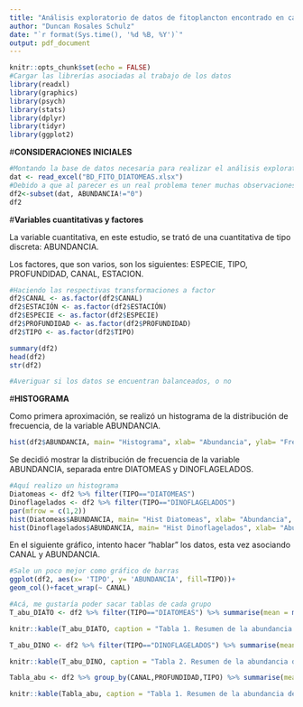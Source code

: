 ```yaml
---
title: "Análisis exploratorio de datos de fitoplancton encontrado en canales Baker y Martinez, bajo CIMAR Fiordo N°20"
author: "Duncan Rosales Schulz"
date: "`r format(Sys.time(), '%d %B, %Y')`"
output: pdf_document
---
```


```r
knitr::opts_chunk$set(echo = FALSE)
#Cargar las librerías asociadas al trabajo de los datos
library(readxl)
library(graphics)
library(psych)
library(stats)
library(dplyr)
library(tidyr)
library(ggplot2)
```

#**CONSIDERACIONES INICIALES**

```r
#Montando la base de datos necesaria para realizar el análisis exploratorio
dat <- read_excel("BD_FITO_DIATOMEAS.xlsx")
#Debido a que al parecer es un real problema tener muchas observaciones en 0, cosa que para usar PRIMER si era muy útil, procederé a borrar aquellos registros que tengan abundancia ">0"
df2<-subset(dat, ABUNDANCIA!="0")
df2
```

#**Variables cuantitativas y factores**

La variable cuantitativa, en este estudio, se trató de una cuantitativa de tipo discreta: ABUNDANCIA.

Los factores, que son varios, son los siguientes: ESPECIE, TIPO, PROFUNDIDAD, CANAL, ESTACION.

```r
#Haciendo las respectivas transformaciones a factor
df2$CANAL <- as.factor(df2$CANAL)
df2$ESTACIÓN <- as.factor(df2$ESTACIÓN)
df2$ESPECIE <- as.factor(df2$ESPECIE)
df2$PROFUNDIDAD <- as.factor(df2$PROFUNDIDAD)
df2$TIPO <- as.factor(df2$TIPO)
```

```r
summary(df2)
head(df2)
str(df2)
```

```r
#Averiguar si los datos se encuentran balanceados, o no

```
#**HISTOGRAMA**

Como primera aproximación, se realizó un histograma de la distribución de frecuencia, de la variable ABUNDANCIA.

```r
hist(df2$ABUNDANCIA, main= "Histograma", xlab= "Abundancia", ylab= "Frecuencia", ylim= c(0,1000),col="yellow")
```


Se decidió mostrar la distribución de frecuencia de la variable ABUNDANCIA, separada entre DIATOMEAS y DINOFLAGELADOS.

```r
#Aquí realizo un histograma
Diatomeas <- df2 %>% filter(TIPO=="DIATOMEAS")
Dinoflagelados <- df2 %>% filter(TIPO=="DINOFLAGELADOS")
par(mfrow = c(1,2))
hist(Diatomeas$ABUNDANCIA, main= "Hist Diatomeas", xlab= "Abundancia", ylab = "Frecuencia", ylim= c(0,800),col="cyan")
hist(Dinoflagelados$ABUNDANCIA, main= "Hist Dinoflagelados", xlab= "Abundancia", ylab= "Frecuencia", ylim= c(0,350),col="green")
```
En el siguiente gráfico, intento hacer "hablar" los datos, esta vez asociando CANAL y ABUNDANCIA.

```r
#Sale un poco mejor como gráfico de barras
ggplot(df2, aes(x= 'TIPO', y= 'ABUNDANCIA', fill=TIPO))+
geom_col()+facet_wrap(~ CANAL)
```

```r
#Acá, me gustaría poder sacar tablas de cada grupo
T_abu_DIATO <- df2 %>% filter(TIPO=="DIATOMEAS") %>% summarise(mean = mean(ABUNDANCIA), sd = sd(ABUNDANCIA), max(ABUNDANCIA), min (ABUNDANCIA))

knitr::kable(T_abu_DIATO, caption = "Tabla 1. Resumen de la abundancia de diatomeas")

T_abu_DINO <- df2 %>% filter(TIPO=="DINOFLAGELADOS") %>% summarise(mean = mean(ABUNDANCIA), sd = sd(ABUNDANCIA), max(ABUNDANCIA), min (ABUNDANCIA))

knitr::kable(T_abu_DINO, caption = "Tabla 2. Resumen de la abundancia de dinoflagelados")
```


```r
Tabla_abu <- df2 %>% group_by(CANAL,PROFUNDIDAD,TIPO) %>% summarise(mean = mean(ABUNDANCIA), sd = sd(ABUNDANCIA), n=n())

knitr::kable(Tabla_abu, caption = "Tabla 1. Resumen de la abundancia de fitoplancton, por canal y profundidad")
```


